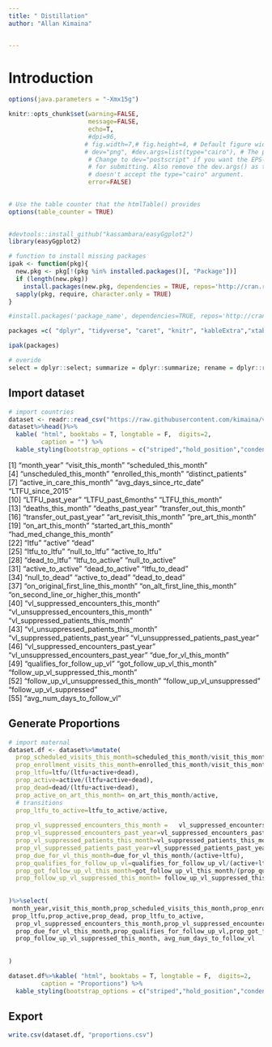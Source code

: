 ```yaml
---
title: " Distillation"
author: "Allan Kimaina"


---
```


# Introduction



```r
options(java.parameters = "-Xmx15g")

knitr::opts_chunk$set(warning=FALSE,
                      message=FALSE,
                      echo=T,
                      #dpi=96,
                     # fig.width=7,# fig.height=4, # Default figure widths
                     # dev="png", #dev.args=list(type="cairo"), # The png device
                      # Change to dev="postscript" if you want the EPS-files
                      # for submitting. Also remove the dev.args() as the postscript
                      # doesn't accept the type="cairo" argument.
                      error=FALSE)
 

# Use the table counter that the htmlTable() provides
options(table_counter = TRUE)
 

#devtools::install_github("kassambara/easyGgplot2")
library(easyGgplot2)

# function to install missing packages
ipak <- function(pkg){
  new.pkg <- pkg[!(pkg %in% installed.packages()[, "Package"])]
  if (length(new.pkg))
    install.packages(new.pkg, dependencies = TRUE, repos='http://cran.rstudio.com/')
  sapply(pkg, require, character.only = TRUE)
}

#install.packages('package_name', dependencies=TRUE, repos='http://cran.rstudio.com/')

packages =c( "dplyr", "tidyverse", "caret", "knitr", "kableExtra","xtable", "stargazer", "ggpubr", "haven", "tidycomm", "gtable", "ggpmisc", "foreign")

ipak(packages)

# overide
select = dplyr::select; summarize = dplyr::summarize; rename = dplyr::rename; mutate = dplyr::mutate;


```



## Import dataset
```r
# import countries
dataset <- readr::read_csv("https://raw.githubusercontent.com/kimaina/vl-indicators/main/2020_monthly_aggregates_v2.csv")
dataset%>%head()%>%
  kable( "html", booktabs = T, longtable = F,  digits=2,
         caption = "") %>%
  kable_styling(bootstrap_options = c("striped","hold_position","condensed","responsive"))
```


[1] "month_year"                            "visit_this_month"                      "scheduled_this_month"                 
 [4] "unscheduled_this_month"                "enrolled_this_month"                   "distinct_patients"                    
 [7] "active_in_care_this_month"             "avg_days_since_rtc_date"               "LTFU_since_2015"                      
[10] "LTFU_past_year"                        "LTFU_past_6months"                     "LTFU_this_month"                      
[13] "deaths_this_month"                     "deaths_past_year"                      "transfer_out_this_month"              
[16] "transfer_out_past_year"                "art_revisit_this_month"                "pre_art_this_month"                   
[19] "on_art_this_month"                     "started_art_this_month"                "had_med_change_this_month"            
[22] "ltfu"                                  "active"                                "dead"                                 
[25] "ltfu_to_ltfu"                          "null_to_ltfu"                          "active_to_ltfu"                       
[28] "dead_to_ltfu"                          "ltfu_to_active"                        "null_to_active"                       
[31] "active_to_active"                      "dead_to_active"                        "ltfu_to_dead"                         
[34] "null_to_dead"                          "active_to_dead"                        "dead_to_dead"                         
[37] "on_original_first_line_this_month"     "on_alt_first_line_this_month"          "on_second_line_or_higher_this_month"  
[40] "vl_suppressed_encounters_this_month"   "vl_unsuppressed_encounters_this_month" "vl_suppressed_patients_this_month"    
[43] "vl_unsuppressed_patients_this_month"   "vl_suppressed_patients_past_year"      "vl_unsuppressed_patients_past_year"   
[46] "vl_suppressed_encounters_past_year"    "vl_unsuppressed_encounters_past_year"  "due_for_vl_this_month"                
[49] "qualifies_for_follow_up_vl"            "got_follow_up_vl_this_month"           "follow_up_vl_suppressed_this_month"   
[52] "follow_up_vl_unsuppressed_this_month"  "follow_up_vl_unsuppressed"             "follow_up_vl_suppressed"              
[55] "avg_num_days_to_follow_vl" 

## Generate Proportions
```r
# import maternal 
dataset.df <- dataset%>%mutate(
  prop_scheduled_visits_this_month=scheduled_this_month/visit_this_month,
  prop_enrollment_visits_this_month=enrolled_this_month/visit_this_month,
  prop_ltfu=ltfu/(ltfu+active+dead),
  prop_active=active/(ltfu+active+dead),
  prop_dead=dead/(ltfu+active+dead),
  prop_active_on_art_this_month= on_art_this_month/active,
  # transitions
  prop_ltfu_to_active=ltfu_to_active/active,
  
  prop_vl_suppressed_encounters_this_month =   vl_suppressed_encounters_this_month/(vl_suppressed_encounters_this_month+vl_unsuppressed_encounters_this_month),
  prop_vl_suppressed_encounters_past_year=vl_suppressed_encounters_past_year/(vl_suppressed_encounters_past_year+vl_unsuppressed_encounters_past_year),
  prop_vl_suppressed_patients_this_month=vl_suppressed_patients_this_month/(vl_unsuppressed_patients_this_month+vl_suppressed_patients_this_month),
  prop_vl_suppressed_patients_past_year=vl_suppressed_patients_past_year/(vl_suppressed_patients_past_year+vl_unsuppressed_patients_past_year),
  prop_due_for_vl_this_month=due_for_vl_this_month/(active+ltfu),
  prop_qualifies_for_follow_up_vl=qualifies_for_follow_up_vl/(active+ltfu),
  prop_got_follow_up_vl_this_month=got_follow_up_vl_this_month/(prop_qualifies_for_follow_up_vl+got_follow_up_vl_this_month),
  prop_follow_up_vl_suppressed_this_month= follow_up_vl_suppressed_this_month/(follow_up_vl_suppressed_this_month+follow_up_vl_unsuppressed_this_month),
  
  
)%>%select(
 month_year,visit_this_month,prop_scheduled_visits_this_month,prop_enrollment_visits_this_month,prop_active_on_art_this_month,
 prop_ltfu,prop_active,prop_dead, prop_ltfu_to_active,
  prop_vl_suppressed_encounters_this_month,prop_vl_suppressed_encounters_past_year,prop_vl_suppressed_patients_this_month,prop_vl_suppressed_patients_past_year,
  prop_due_for_vl_this_month,prop_qualifies_for_follow_up_vl,prop_got_follow_up_vl_this_month,
  prop_follow_up_vl_suppressed_this_month, avg_num_days_to_follow_vl
  
  
)

dataset.df%>%kable( "html", booktabs = T, longtable = F,  digits=2,
         caption = "Proportions") %>%
  kable_styling(bootstrap_options = c("striped","hold_position","condensed","responsive"))
```

## Export
```r

write.csv(dataset.df, "proportions.csv")
```

